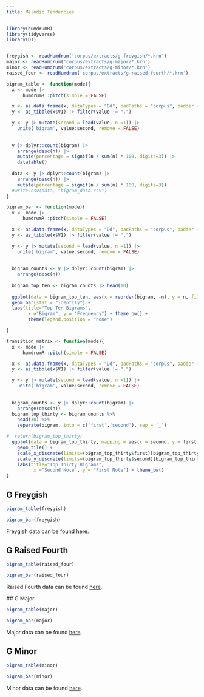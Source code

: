 ```yaml
---
title: Melodic Tendencies
---
```




```r
library(humdrumR)
library(tidyverse)
library(DT)


freygish <- readHumdrum('corpus/extracts/g-freygish/*.krn')
major <- readHumdrum('corpus/extracts/g-major/*.krn')
minor <- readHumdrum('corpus/extracts/g-minor/*.krn')
raised_four <- readHumdrum('corpus/extracts/g-raised-fourth/*.krn')
```

```r
bigram_table <- function(mode){
  x <- mode |> 
      humdrumR::pitch(simple = FALSE) 

  x <- as.data.frame(x, dataTypes = "Dd", padPaths = "corpus", padder = NA)
  y <- as_tibble(x$V1) |> filter(value != ".")

  y <- y |> mutate(second = lead(value, n =1)) |> 
    unite('bigram', value:second, remove = FALSE) 
  
  
  y |> dplyr::count(bigram) |>
    arrange(desc(n)) |> 
    mutate(percentage = signif(n / sum(n) * 100, digits=3)) |>
    datatable()
  
  data <- y |> dplyr::count(bigram) |>
    arrange(desc(n)) |> 
    mutate(percentage = signif(n / sum(n) * 100, digits=3)) 
  #write.csv(data, "bigram_data.csv")
}
```



```r
bigram_bar <- function(mode){
  x <- mode |> 
      humdrumR::pitch(simple = FALSE) 

  x <- as.data.frame(x, dataTypes = "Dd", padPaths = "corpus", padder = NA)
  y <- as_tibble(x$V1) |> filter(value != ".")

  y <- y |> mutate(second = lead(value, n =1)) |> 
    unite('bigram', value:second, remove = FALSE) 
  
  
  bigram_counts <- y |> dplyr::count(bigram) |>
    arrange(desc(n)) 
  
  bigram_top_ten <- bigram_counts |> head(10)
  
  ggplot(data = bigram_top_ten, aes(x = reorder(bigram, -n), y = n, fill = bigram)) +
  geom_bar(stat = "identity") +
  labs(title="Top Ten Bigrams",
        x ="Bigram", y = "Frequency") + theme_bw() + 
        theme(legend.position = "none")

}
```


```r

transition_matrix <- function(mode){
  x <- mode |> 
      humdrumR::pitch(simple = FALSE) 

  x <- as.data.frame(x, dataTypes = "Dd", padPaths = "corpus", padder = NA)
  y <- as_tibble(x$V1) |> filter(value != ".")

  y <- y |> mutate(second = lead(value, n =1)) |> 
    unite('bigram', value:second, remove = FALSE) 
  
  
  bigram_counts <- y |> dplyr::count(bigram) |>
    arrange(desc(n)) 
  bigram_top_thirty <- bigram_counts %>%
    head(30) %>%
    separate(bigram, into = c('first','second'), sep = '_')

#  return(bigram_top_thirty)
  ggplot(data = bigram_top_thirty, mapping = aes(x = second, y = first, fill = n)) +
    geom_tile() +
    scale_x_discrete(limits=(bigram_top_thirty$first)[bigram_top_thirty$count]) + 
    scale_y_discrete(limits=(bigram_top_thirty$second)[bigram_top_thirty$count]) +
    labs(title="Top Thirty Bigrams",
          x ="Second Note", y = "First Note") + theme_bw()
}
```


## G Freygish

```r

bigram_table(freygish)


```


```r

bigram_bar(freygish)
```

Freygish data can be found [here](freygish_transitions.csv).

## G Raised Fourth

```r

bigram_table(raised_four)
```



```r

bigram_bar(raised_four)
```

Raised Fourth data can be found [here](raised_fourth_transitions.csv).

 ## G Major 




```r
bigram_table(major)
```

```r
bigram_bar(major)
``` 

Major data can be found [here](major_transitions.csv).


## G Minor
```r

bigram_table(minor)
``` 
 

```r

bigram_bar(minor)
```

Minor data can be found [here](minor_transitions.csv).

